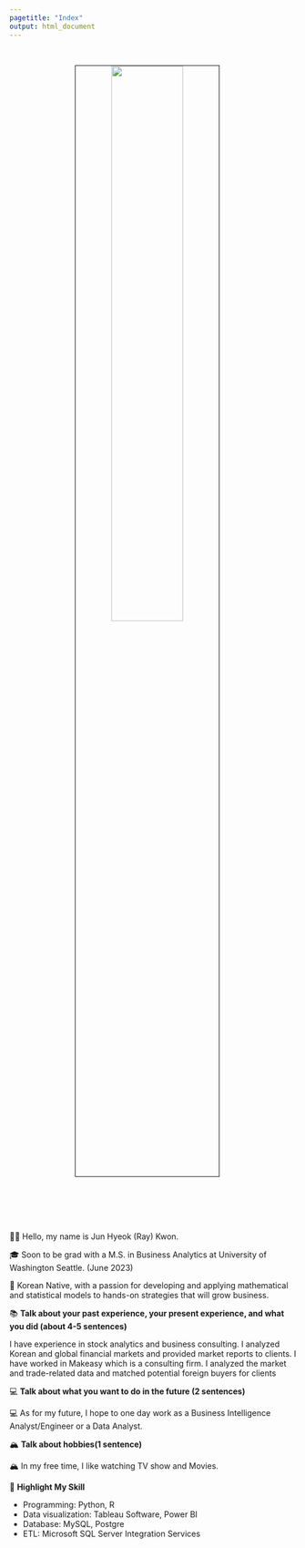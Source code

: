 ```yaml
---
pagetitle: "Index"
output: html_document
---
```


<link rel="stylesheet" href="styles.css" type="text/css">
<link rel="stylesheet" href="site_libs/academicons-1.9.1/css/academicons.min.css"/>

<br>

<p align="center">
<img src="images/profile_pic.png" style="width:50%; border:0.5px solid; margin-right: 20px" align="center">
</p>
<br>

 
<br><br><br>
👋🏽 Hello, my name is Jun Hyeok (Ray) Kwon.

🎓 Soon to be grad with a M.S. in Business Analytics at University of Washington Seattle. (June 2023)

🌇 Korean Native, with a passion for developing and applying mathematical and statistical models to hands-on strategies that will grow business.

📚 **Talk about your past experience, your present experience, and what you did (about 4-5 sentences)**

I have experience in stock analytics and business consulting. I analyzed Korean and global financial markets and provided market reports to clients. I have worked in Makeasy which is a consulting firm. I analyzed the market and trade-related data and matched potential foreign buyers for clients

💻 **Talk about what you want to do in the future (2 sentences)**

💻 As for my future, I hope to one day work as a Business Intelligence Analyst/Engineer or a Data Analyst.

🏔 **Talk about hobbies(1 sentence)**

🏔 In my free time, I like watching TV show and Movies.

💪 **Highlight My Skill**

+ Programming: Python, R
+ Data visualization: Tableau Software, Power BI
+ Database: MySQL, Postgre 
+ ETL: Microsoft SQL Server Integration Services 



